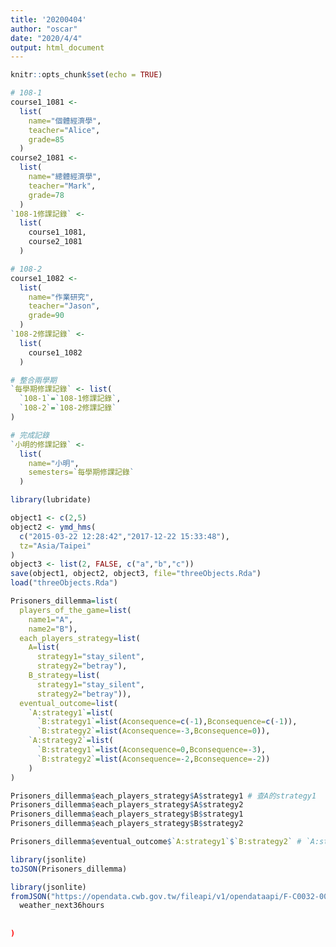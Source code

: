 ```yaml
---
title: '20200404'
author: "oscar"
date: "2020/4/4"
output: html_document
---
```


```r
knitr::opts_chunk$set(echo = TRUE)
```


```r
# 108-1 
course1_1081 <- 
  list(
    name="個體經濟學",
    teacher="Alice",
    grade=85
  )
course2_1081 <-
  list(
    name="總體經濟學",
    teacher="Mark",
    grade=78
  )
`108-1修課記錄` <- 
  list(
    course1_1081,
    course2_1081
  )

# 108-2
course1_1082 <- 
  list(
    name="作業研究",
    teacher="Jason",
    grade=90
  )
`108-2修課記錄` <- 
  list(
    course1_1082
  )

# 整合兩學期
`每學期修課記錄` <- list(
  `108-1`=`108-1修課記錄`,
  `108-2`=`108-2修課記錄`
)

# 完成記錄
`小明的修課記錄` <- 
  list(
    name="小明",
    semesters=`每學期修課記錄`
  )
```
```r
library(lubridate)

object1 <- c(2,5)
object2 <- ymd_hms(
  c("2015-03-22 12:28:42","2017-12-22 15:33:48"),
  tz="Asia/Taipei"
)
object3 <- list(2, FALSE, c("a","b","c"))
save(object1, object2, object3, file="threeObjects.Rda")
load("threeObjects.Rda")
```

```r
Prisoners_dillemma=list(
  players_of_the_game=list(
    name1="A",
    name2="B"),
  each_players_strategy=list(
    A=list(
      strategy1="stay_silent",
      strategy2="betray"),
    B_strategy=list(
      strategy1="stay_silent",
      strategy2="betray")),
  eventual_outcome=list(
    `A:strategy1`=list(
      `B:strategy1`=list(Aconsequence=c(-1),Bconsequence=c(-1)),
      `B:strategy2`=list(Aconsequence=-3,Bconsequence=0)),
    `A:strategy2`=list(
      `B:strategy1`=list(Aconsequence=0,Bconsequence=-3),
      `B:strategy2`=list(Aconsequence=-2,Bconsequence=-2))
    )
)

Prisoners_dillemma$each_players_strategy$A$strategy1 # 查A的strategy1
Prisoners_dillemma$each_players_strategy$A$strategy2
Prisoners_dillemma$each_players_strategy$B$strategy1
Prisoners_dillemma$each_players_strategy$B$strategy2

Prisoners_dillemma$eventual_outcome$`A:strategy1`$`B:strategy2` # `A:strategy1`$`B:strategy2`下的payoff
```

```r
library(jsonlite)
toJSON(Prisoners_dillemma)
```
```r
library(jsonlite)
fromJSON("https://opendata.cwb.gov.tw/fileapi/v1/opendataapi/F-C0032-001?Authorization=rdec-key-123-45678-011121314&format=JSON") ->
  weather_next36hours
  
  
)
```




